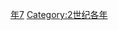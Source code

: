 {{Catnav|頁面分類|历史|歷史時代|年|2世纪各年}}

{{catmore}}
{{Commons category|127}}

[[Category:120年代|年7]]
[[Category:2世纪各年|Category:2世纪各年]]